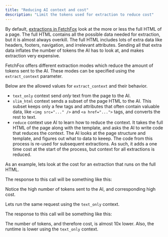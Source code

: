 ```yaml
---
title: "Reducing AI context and cost"
description: "Limit the tokens used for extraction to reduce cost"
---
```



By default, [extractions in FetchFox](/extract-from-urls) look at the more or less the full HTML of a page. The full HTML contains all the possible data needed for extraction, but it is almost always overkill. The full HTML includes lots of extra data like headers, footers, navigation, and irrelevant attributes. Sending all that extra data inflates the number of tokens the AI has to look at, and makes extraction very expensive.

FetchFox offers different extraction modes which reduce the amount of tokens sent to the AI. These modes can be specified using the `extract_context` parameter.

Below are the allowed values for `extract_context` and their behavior.

- `text_only` context send _only_ text from the page to the AI.
- `slim_html` context sends a subset of the page HTML to the AI. This subset keeps only a few tags and attributes that often contain valuable data, like `<img src="..." />` and `<a href="...">` tags, and converts the rest to text.
- `reduce` context use AI to learn how to reduce the context. It takes the full HTML of the page along with the template, and asks the AI to write code that reduces the context. The AI looks at the page structure and template, and figures out what to data to keeep. The code from this process is re-used for subsequent extractions. As such, it adds a one time cost at the start of the process, but context for all extractions is reduced.

As an example, lets look at the cost for an extraction that runs on the full HTML.

<ExtractFullHtmlRequest />

The response to this call will be something like this:

<ExtractFullHtmlResponse />

Notice the high number of tokens sent to the AI, and corresponding high cost.

Lets run the same request using the `text_only` context.

<ExtractTextOnlyRequest />

The response to this call will be something like this:

<ExtractTextOnlyResponse />

The number of tokens, and therefore cost, is almost 10x lower. Also, the runtime is lower using the `text_only` context.

